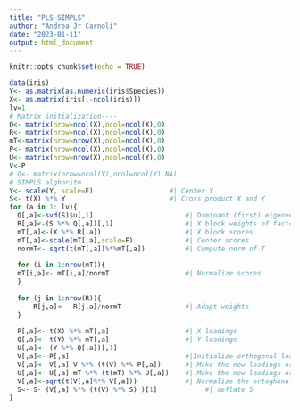 ---
title: "PLS_SIMPLS"
author: "Andrea Jr Carnoli"
date: "2023-01-11"
output: html_document
---

```{r setup, include=FALSE}
knitr::opts_chunk$set(echo = TRUE)
```



```{r Function for PLS using SIMPLS}
data(iris)
Y<- as.matrix(as.numeric(iris$Species))
X<- as.matrix(iris[,-ncol(iris)])
lv=1
# Matrix initialization----
Q<- matrix(nrow=ncol(X),ncol=ncol(X),0)
R<- matrix(nrow=ncol(X),ncol=ncol(X),0)
mT<-matrix(nrow=nrow(X),ncol=ncol(X),0)
P<- matrix(nrow=ncol(X),ncol=ncol(X),0)
U<- matrix(nrow=nrow(X),ncol=ncol(Y),0)
V<-P
# Q<- matrix(nrow=ncol(Y),ncol=ncol(Y),NA)
# SIMPLS alghoritm
Y<- scale(Y, scale=F)                   #| Center Y
S<- t(X) %*% Y                          #| Cross product X and Y
for (a in 1: lv){
  Q[,a]<-svd(S)$u[,1]                       #| Dominant (first) eigenvector
  R[,a]<-(S %*% Q[,a])[,1]                  #| X block weights of factors
  mT[,a]<-(X %*% R[,a])                     #| X block scores
  mT[,a]<-scale(mT[,a],scale=F)             #| Center scores
  normT<- sqrt(t(mT[,a])%*%mT[,a])          #| Compute norm of T
  
  for (i in 1:nrow(mT)){
  mT[i,a]<- mT[i,a]/normT                   #| Normalize scores
  }
  
  for (j in 1:nrow(R)){
      R[j,a]<-  R[j,a]/normT                #| Adapt weights
  }
  
  P[,a]<- t(X) %*% mT[,a]                   #| X loadings
  Q[,a]<- t(Y) %*% mT[,a]                   #| Y loadings
  U[,a]<- (Y %*% Q[,a])[,1]
  V[,a]<- P[,a]                             #|Initialize orthogonal loadings
  V[,a]<- V[,a]-V %*% (t(V) %*% P[,a])      #| Make the new loadings ortoghonal
  U[,a]<- U[,a]-mT %*% (t(mT) %*% U[,a])    #| Make the new loadings ortoghonal
  V[,a]<-sqrt(t(V[,a]%*% V[,a]))            #| Normalize the ortoghonal loadings
  S<- S- (V[,a] %*% (t(V) %*% S) )[1]            #| deflate S
}
  
  
  
  

```


